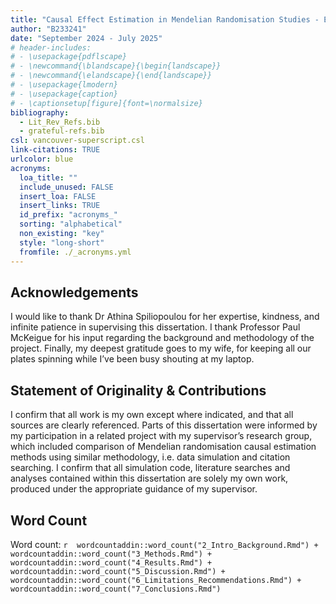 ```yaml
---
title: "Causal Effect Estimation in Mendelian Randomisation Studies - Evaluating a Modern Bayesian Approach to Genetic Pleiotropy Versus Established Weighted Median Methodology"
author: "B233241"
date: "September 2024 - July 2025"
# header-includes:
# - \usepackage{pdflscape}
# - \newcommand{\blandscape}{\begin{landscape}}
# - \newcommand{\elandscape}{\end{landscape}}
# - \usepackage{lmodern}
# - \usepackage{caption}
# - \captionsetup[figure]{font=\normalsize}
bibliography: 
  - Lit_Rev_Refs.bib
  - grateful-refs.bib
csl: vancouver-superscript.csl
link-citations: TRUE
urlcolor: blue
acronyms:
  loa_title: ""
  include_unused: FALSE
  insert_loa: FALSE
  insert_links: TRUE
  id_prefix: "acronyms_"
  sorting: "alphabetical"
  non_existing: "key"
  style: "long-short"
  fromfile: ./_acronyms.yml
---
```


\newpage

## Acknowledgements {-}

I would like to thank Dr Athina Spiliopoulou for her expertise, kindness, and infinite patience in supervising this dissertation. I thank Professor Paul McKeigue for his input regarding the background and methodology of the project. Finally, my deepest gratitude goes to my wife, for keeping all our plates spinning while I've been busy shouting at my laptop.


## Statement of Originality & Contributions {-}

I confirm that all work is my own except where indicated, and that all sources are clearly referenced. Parts of this dissertation were informed by my participation in a related project with my supervisor's research group, which included comparison of Mendelian randomisation causal estimation methods using similar methodology, i.e. data simulation and citation searching. I confirm that all simulation code, literature searches and analyses contained within this dissertation are solely my own work, produced under the appropriate guidance of my supervisor.


## Word Count {-}

<!-- Your dissertation should be 10,000 words in length (this includes the tables & figures and footnotes but excludes the abstract, table of contents, bibliography, and appendices). When you submit your dissertation, you must attach a word count using your word processing package. This must be reported on the title page. -->

Word count: 
`r 
wordcountaddin::word_count("2_Intro_Background.Rmd") + 
wordcountaddin::word_count("3_Methods.Rmd") +
wordcountaddin::word_count("4_Results.Rmd") +
wordcountaddin::word_count("5_Discussion.Rmd") +
wordcountaddin::word_count("6_Limitations_Recommendations.Rmd") +
wordcountaddin::word_count("7_Conclusions.Rmd")
`
<!-- wordcountaddin::word_count("index.Rmd") +  -->
<!-- wordcountaddin::word_count("9_Appendices.Rmd")  -->

\newpage